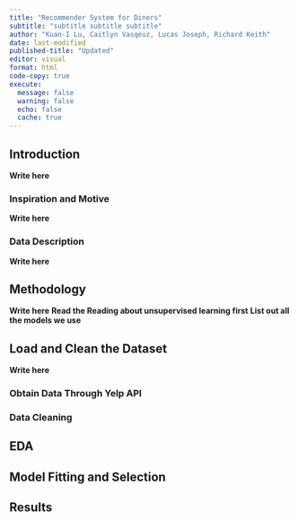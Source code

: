 ```yaml
---
title: "Recommender System for Diners"
subtitle: "subtitle subtitle subtitle"
author: "Kuan-I Lu, Caitlyn Vasqeuz, Lucas Joseph, Richard Keith"
date: last-modified
published-title: "Updated"
editor: visual
format: html
code-copy: true
execute:
  message: false
  warning: false
  echo: false
  cache: true
---
```


## Introduction 

**Write here**

### Inspiration and Motive

**Write here**

### Data Description

**Write here**

## Methodology

**Write here**
**Read the Reading about unsupervised learning first**
**List out all the models we use**

## Load and Clean the Dataset

**Write here**

### Obtain Data Through Yelp API



### Data Cleaning











## EDA


## Model Fitting and Selection


##  Results







